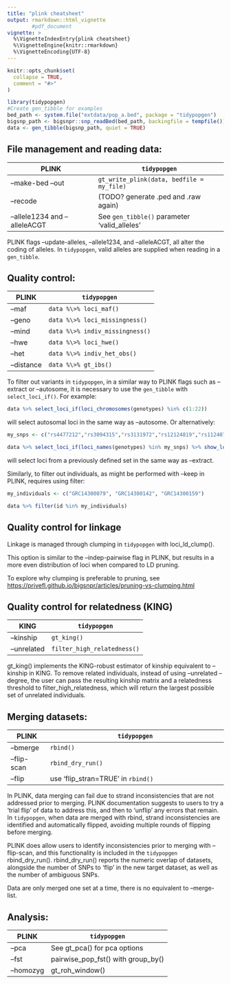 ```yaml
---
title: "plink cheatsheet"
output: rmarkdown::html_vignette
        #pdf_document
vignette: >
  %\VignetteIndexEntry{plink cheatsheet}
  %\VignetteEngine{knitr::rmarkdown}
  %\VignetteEncoding{UTF-8}
---
```


```r
knitr::opts_chunk$set(
  collapse = TRUE,
  comment = "#>"
)
```

```r
library(tidypopgen)
#Create gen_tibble for examples
bed_path <- system.file("extdata/pop_a.bed", package = "tidypopgen")
bigsnp_path <- bigsnpr::snp_readBed(bed_path, backingfile = tempfile())
data <- gen_tibble(bigsnp_path, quiet = TRUE)
```

## File management and reading data:

| PLINK                         | `tidypopgen`                                   |
|-------------------------------|----------------------------------------------|
| --make-bed --out              | `gt_write_plink(data, bedfile = my_file)`    |
| --recode                      | (TODO? generate .ped and .raw again)         |
| --allele1234 and --alleleACGT | See `gen_tibble()` parameter 'valid_alleles' |

PLINK flags --update-alleles, --allele1234, and --alleleACGT, all alter the coding of alleles. In `tidypopgen`, valid alleles are supplied when reading in a `gen_tibble`.

## Quality control:

| PLINK      | `tidypopgen`                      |
|------------|---------------------------------|
| --maf      | `data %\>% loci_maf()`          |
| --geno     | `data %\>% loci_missingness()`  |
| --mind     | `data %\>% indiv_missingness()` |
| --hwe      | `data %\>% loci_hwe()`          |
| --het      | `data %\>% indiv_het_obs()`     |
| --distance | `data %\>% gt_ibs()`            |

To filter out variants in `tidypopgen`, in a similar way to PLINK flags such as --extract or --autosome, it is necessary to use the `gen_tibble` with `select_loci_if()`. For example:

```r
data %>% select_loci_if(loci_chromosomes(genotypes) %in% c(1:22)) 
```

will select autosomal loci in the same way as --autosome. Or alternatively:

```r
my_snps <- c("rs4477212","rs3094315","rs3131972","rs12124819","rs11240777")

data %>% select_loci_if(loci_names(genotypes) %in% my_snps) %>% show_loci()
```

will select loci from a previously defined set in the same way as --extract.

Similarly, to filter out individuals, as might be performed with --keep in PLINK, requires using filter:

```r
my_individuals <- c("GRC14300079", "GRC14300142", "GRC14300159")

data %>% filter(id %in% my_individuals)
```

## Quality control for linkage

Linkage is managed through clumping in `tidypopgen` with loci_ld_clump().

This option is similar to the --indep-pairwise flag in PLINK, but results in a more even distribution of loci when compared to LD pruning.

To explore why clumping is preferable to pruning, see <https://privefl.github.io/bigsnpr/articles/pruning-vs-clumping.html>

## Quality control for relatedness (KING)

| KING        | `tidypopgen`                  |
|-------------|-----------------------------|
| --kinship   | `gt_king()`                 |
| --unrelated | `filter_high_relatedness()` |

gt_king() implements the KING-robust estimator of kinship equivalent to --kinship in KING. To remove related individuals, instead of using --unrelated --degree, the user can pass the resulting kinship matrix and a relatedness threshold to filter_high_relatedness, which will return the largest possible set of unrelated individuals.

## Merging datasets:

| PLINK       | `tidypopgen`                                             |
|-------------|--------------------------------------------------------|
| --bmerge    | `rbind()`                                              |
| --flip-scan | `rbind_dry_run()`                                      |
| --flip      | use 'flip_stran=TRUE' in `rbind()`                     |

In PLINK, data merging can fail due to strand inconsistencies that are not addressed prior to merging. PLINK documentation suggests to users to try a 'trial flip' of data to address this, and then to 'unflip' any errors that remain. In `tidypopgen`, when data are merged with rbind, strand inconsistencies are identified and automatically flipped, avoiding multiple rounds of flipping before merging.

PLINK does allow users to identify inconsistencies prior to merging with --flip-scan, and this functionality is included in the `tidypopgen` rbind_dry_run(). rbind_dry_run() reports the numeric overlap of datasets, alongside the number of SNPs to 'flip' in the new target dataset, as well as the number of ambiguous SNPs.

Data are only merged one set at a time, there is no equivalent to --merge-list.

## Analysis:

| PLINK     | `tidypopgen`                         |
|-----------|------------------------------------|
| --pca     | See gt_pca() for pca options       |
| --fst     | pairwise_pop_fst() with group_by() |
| --homozyg | gt_roh_window()                    |




